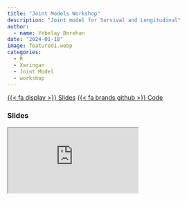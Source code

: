 ```yaml
---
title: "Joint Models Workshop"
description: "Joint model for Survival and Longitudinal"
author: 
  - name: Yebelay Berehan
date: "2024-01-18"
image: featured1.webp
categories:
  - R
  - Xaringan
  - Joint Model
  - workshop
---
```


<a href="https://yebelay.github.io/Joint-Model/jointmodel.html#1">{{< fa display >}} Slides</a> 
<a href="https://yebelay.github.io/Joint-Model/jointmodel.qmd" class="btn" role="button">{{< fa brands github >}} Code</a>

### Slides

<iframe class="slides" src="https://yebelay.github.io/Joint-Model/jointmodel.html#1"></iframe>

